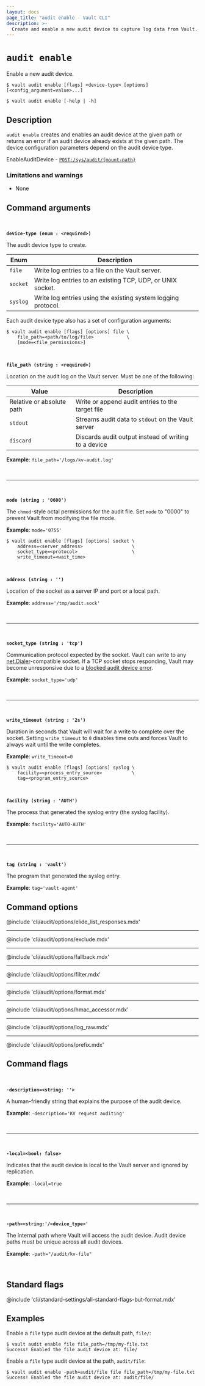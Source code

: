 ```yaml
---
layout: docs
page_title: "audit enable - Vault CLI"
description: >-
  Create and enable a new audit device to capture log data from Vault.
---
```


# `audit enable`

Enable a new audit device.

<CodeBlockConfig hideClipboard>

```shell-session
$ vault audit enable [flags] <device-type> [options] [<config_argument=value>...]

$ vault audit enable [-help | -h]
```

</CodeBlockConfig>

## Description

`audit enable` creates and enables an audit device at the given path or returns
an error if an audit device already exists at the given path. The device
configuration parameters depend on the audit device type.

<Tip title="Related API endpoints">

  EnableAuditDevice - [`POST:/sys/audit/{mount-path}`](/vault/api-docs/system/audit#enable-audit-device)

</Tip>

### Limitations and warnings 

- None

## Command arguments

<a id="audit-device-type" /><br />

**`device-type (enum : <required>)`**

The audit device type to create.

Enum     | Description
-------- | -----------
`file`   | Write log entries to a file on the Vault server.
`socket` | Write log entries to an existing TCP, UDP, or UNIX socket.
`syslog` | Write log entries using the existing system logging protocol.

Each audit device type also has a set of configuration arguments:

<Tabs>

<Tab heading="File">

<CodeBlockConfig hideClipboard>

```shell-session
$ vault audit enable [flags] [options] file \
    file_path=<path/to/log/file>            \
    [mode=<file_permissions>]
```

</CodeBlockConfig>

<a id="audit-file-file_path" /><br />

**`file_path (string : <required>)`**

Location on the audit log on the Vault server. Must be one of the following:

Value                     | Description
------------------------- | -----------
Relative or absolute path | Write or append audit entries to the target file
`stdout`                  | Streams audit data to `stdout` on the Vault server
`discard`                 |  Discards audit output instead of writing to a device

**Example**: `file_path='/logs/kv-audit.log'`

<br />

---

<a id="audit-file-mode" /><br />

**`mode (string : '0600')`**

The `chmod`-style octal permissions for the audit file. Set `mode` to "0000" to
prevent Vault from modifying the file mode. 

**Example**: `mode='0755'`

</Tab>

<Tab heading="Socket">

<CodeBlockConfig hideClipboard>

```shell-session
$ vault audit enable [flags] [options] socket \
    address=<server_address>                  \
    socket_type=<protocol>                    \
    write_timeout=<wait_time>
```

</CodeBlockConfig>

<a id="audit-socket-address" /><br />

**`address (string : '')`**

Location of the socket as a server IP and port or a local path.

**Example**: `address='/tmp/audit.sock'`

<br />

---

<a id="audit-socket-socket_type" /><br />

**`socket_type (string : 'tcp')`**

Communication protocol expected by the socket. Vault can write to any
[net.Dialer](https://pkg.go.dev/net#Dialer)-compatible socket. If a TCP socket
stops responding, Vault may become unresponsive due to a
[blocked audit device error](/vault/docs/audit#blocked-audit-devices).

**Example**: `socket_type='udp'`

<br />

---

<a id="audit-socket-write_timeout" /><br />

**`write_timeout (string : '2s')`**

Duration in seconds that Vault will wait for a write to complete over the
socket. Setting `write_timeout` to `0` disables time outs and forces Vault to
always wait until the write completes.

**Example**: `write_timeout=0`

</Tab>

<Tab heading="Syslog">

<CodeBlockConfig hideClipboard>

```shell-session
$ vault audit enable [flags] [options] syslog \
    facility=<process_entry_source>           \
    tag=<program_entry_source>
```

</CodeBlockConfig>

<a id="audit-syslog-facility" /><br />

**`facility (string : 'AUTH')`**

The process that generated the syslog entry (the syslog facility).

**Example**: `facility='AUTO-AUTH'`

<br />

---

<a id="audit-syslog-tag" /><br />

**`tag (string : 'vault')`**

The program that generated the syslog entry.

**Example**: `tag='vault-agent'`

</Tab>

</Tabs>

## Command options

@include 'cli/audit/options/elide_list_responses.mdx'

---

@include 'cli/audit/options/exclude.mdx'

---

@include 'cli/audit/options/fallback.mdx'

---

@include 'cli/audit/options/filter.mdx'

---

@include 'cli/audit/options/format.mdx'

---

@include 'cli/audit/options/hmac_accessor.mdx'

---

@include 'cli/audit/options/log_raw.mdx'

---

@include 'cli/audit/options/prefix.mdx'


## Command flags

<a id="audit-flag-description" /><br />

**`-description=<string: ''>`**

A human-friendly string that explains the purpose of the audit device.

**Example**: `-description='KV request auditing'`

<br />

---

<a id="audit-flag-local" /><br />

**`-local=<bool: false>`**

Indicates that the audit device is local to the Vault server and ignored by
replication.

**Example**: `-local=true`

<br />

---

<a id="audit-flag-path" /><br />

**`-path=<string:'/<device_type>'`**

The internal path where Vault will access the audit device. Audit device paths
must be unique across all audit devices.

**Example**: `-path="/audit/kv-file"`

<br />

## Standard flags

@include 'cli/standard-settings/all-standard-flags-but-format.mdx'

## Examples

Enable a `file` type audit device at the default path, `file/`:

```shell-session
$ vault audit enable file file_path=/tmp/my-file.txt
Success! Enabled the file audit device at: file/
```

Enable a `file` type audit device at the path, `audit/file`:

```shell-session
$ vault audit enable -path=audit/file file file_path=/tmp/my-file.txt
Success! Enabled the file audit device at: audit/file/
```

